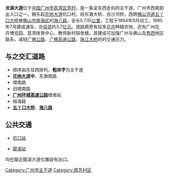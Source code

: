 {{Infobox China Road
|中文道路名称=龙溪大道
|道路名称拼音=LONGXI  DADAO
|道路英文名=
|道路方向=東西
|图片=
|图片说明=
|道路属性=城市主干道
|道路总长度=5.735
|规划总长度=
|已通车长度=5.735
|车速限制=
|行车线数量=
|所在地区=[[广州市|广州市]][[荔灣区|荔灣区]]
|起点=[[花地大道|花地大道]]
|终点=[[五丫口大橋|五丫口大橋]]
|道路命名日期=1995年7月
|命名缘由=
|道路旧名=
|道路动工日期=1994年9月
|通车日期=1995年7月
|相连路段=
|路段主要建筑=[[广州花卉博览园|广州花卉博览园]]、[[荔湾体育中心|荔湾体育中心]]、教师新村宿舍楼，廣州中醫藥大學第三附屬醫院
}}


'''龙溪大道'''位于[[中国|中国]][[广州市|广州市]][[荔湾区|荔湾区]][[芳村|芳村]]，是一条呈东西走向的主干道，广州市西南部出入口之一。期东起[[花地大道|花地大道]]坑口村，经东漖大桥、白沙河桥，西跨[[佛山河道|佛山河道]][[五丫口大桥|五丫口大桥]]接[[佛山市|佛山市]][[南海区|南海区]]的[[海八路|海八路]]，全长5.735[[公里|公里]]。工程于1994年9月动工，1995年7月建成通车，总[[投资|投资]]约3.7[[亿|亿]][[元|元]]。道路两旁有较多[[花卉|花卉]]种植农地，还有广州花卉博览园、荔湾体育中心、教师新村宿舍楼。其建成可加强广州与佛山及[[粤西|粤西]]地区联系，减轻[[广佛公路|广佛公路]]、[[广佛高速公路|广佛高速公路]]、[[珠江大桥|珠江大桥]]的的交通压力。

== 与之交汇道路 ==
*顺序由东往西排列，'''粗体字'''为主干道
*'''[[花地大道|花地大道]]中'''、东漖南路
*增南路
*旧增南路
*'''[[广州环城高速公路|广州环城高速公路]]'''增漖站
*裕海路
*'''[[五丫口大桥|五丫口大桥]]'''、'''[[海八路|海八路]]'''
==公共交通==
*{{廣州地鐵路線鏈接|1|SL}}[[坑口站_(广州)|坑口站]]
*{{廣州地鐵路線鏈接|GF|SL}}[[龍溪站_(广州)|龍溪站]]
均在鄰近龍溪大道位置設有出口。

{{广州主要道路}}
[[Category:广州市主干道|Category:广州市主干道]]
[[Category:原芳村区|Category:原芳村区]]